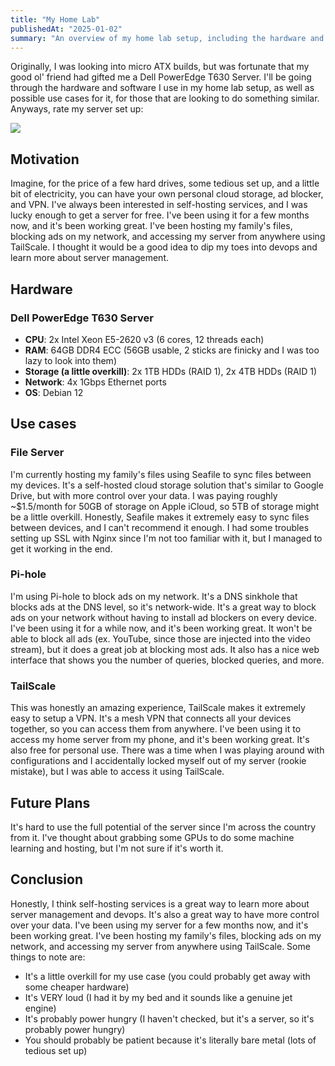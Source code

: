 ```yaml
---
title: "My Home Lab"
publishedAt: "2025-01-02"
summary: "An overview of my home lab setup, including the hardware and software I use."
---
```



Originally, I was looking into micro ATX builds, but was fortunate that my good ol' friend had gifted me a Dell PowerEdge T630 Server. I'll be going through the hardware and software I use in my home lab setup, as well as possible use cases for it, for those that are looking to do something similar.
Anyways, rate my server set up:

![](/blog-assets/my-home-lab/server.jpg)

## Motivation

Imagine, for the price of a few hard drives, some tedious set up, and a little bit of electricity, you can have your own personal cloud storage, ad blocker, and VPN. I've always been interested in self-hosting services, and I was lucky enough to get a server for free. I've been using it for a few months now, and it's been working great. I've been hosting my family's files, blocking ads on my network, and accessing my server from anywhere using TailScale. I thought it would be a good idea to dip my toes into devops and learn more about server management.

## Hardware

### Dell PowerEdge T630 Server

- **CPU**: 2x Intel Xeon E5-2620 v3 (6 cores, 12 threads each)
- **RAM**: 64GB DDR4 ECC (56GB usable, 2 sticks are finicky and I was too lazy to look into them)
- **Storage (a little overkill)**: 2x 1TB HDDs (RAID 1), 2x 4TB HDDs (RAID 1)
- **Network**: 4x 1Gbps Ethernet ports
- **OS**: Debian 12

## Use cases

### File Server

I'm currently hosting my family's files using Seafile to sync files between my devices. It's a self-hosted cloud storage solution that's similar to Google Drive, but with more control over your data. I was paying roughly ~$1.5/month for 50GB of storage on Apple iCloud, so 5TB of storage might be a little overkill.
Honestly, Seafile makes it extremely easy to sync files between devices, and I can't recommend it enough. I had some troubles setting up SSL with Nginx since I'm not too familiar with it, but I managed to get it working in the end.

### Pi-hole

I'm using Pi-hole to block ads on my network. It's a DNS sinkhole that blocks ads at the DNS level, so it's network-wide. It's a great way to block ads on your network without having to install ad blockers on every device. I've been using it for a while now, and it's been working great.
It won't be able to block all ads (ex. YouTube, since those are injected into the video stream), but it does a great job at blocking most ads. It also has a nice web interface that shows you the number of queries, blocked queries, and more.

### TailScale

This was honestly an amazing experience, TailScale makes it extremely easy to setup a VPN. It's a mesh VPN that connects all your devices together, so you can access them from anywhere. I've been using it to access my home server from my phone, and it's been working great. It's also free for personal use. 
There was a time when I was playing around with configurations and I accidentally locked myself out of my server (rookie mistake), but I was able to access it using TailScale.

## Future Plans

It's hard to use the full potential of the server since I'm across the country from it. I've thought about grabbing some GPUs to do some machine learning and hosting, but I'm not sure if it's worth it.

## Conclusion

Honestly, I think self-hosting services is a great way to learn more about server management and devops. It's also a great way to have more control over your data. I've been using my server for a few months now, and it's been working great. I've been hosting my family's files, blocking ads on my network, and accessing my server from anywhere using TailScale.
Some things to note are:

- It's a little overkill for my use case (you could probably get away with some cheaper hardware)
- It's VERY loud (I had it by my bed and it sounds like a genuine jet engine)
- It's probably power hungry (I haven't checked, but it's a server, so it's probably power hungry)
- You should probably be patient because it's literally bare metal (lots of tedious set up)